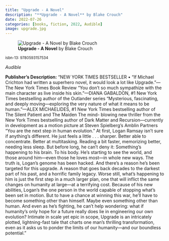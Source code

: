 ```yaml
---
title: "Upgrade - A Novel"
description: "**Upgrade - A Novel** by Blake Crouch"
date: 2022-07-26
categories: [books, fiction, 2022, Audible]
image: upgrade.jpg
---
```

![**Upgrade - A Novel** by Blake Crouch](upgrade.jpg){fig-align="left"}

<sup>isbn-13: 9780593157534</sup>

*Audible*

**Publisher's Description:**
"NEW YORK TIMES BESTSELLER • “If Michael Crichton had written a superhero
novel, it would look a lot like Upgrade.”—The New York Times Book Review
“You don’t so much sympathize with the main character as live inside his
skin.”—DIANA GABALDON, #1 New York Times bestselling author of the
Outlander series “Mysterious, fascinating, and deeply moving—exploring the
very nature of what it means to be human.”—ALEX MICHAELIDES, #1 New York
Times bestselling author of The Silent Patient and The Maiden The mind-
blowing new thriller from the New York Times bestselling author of Dark
Matter and Recursion—currently in development as a motion picture at Steven
Spielberg's Amblin Partners “You are the next step in human evolution.” At
first, Logan Ramsay isn’t sure if anything’s different. He just feels a
little . . . sharper. Better able to concentrate. Better at multitasking.
Reading a bit faster, memorizing better, needing less sleep. But before
long, he can’t deny it: Something’s happening to his brain. To his body.
He’s starting to see the world, and those around him—even those he loves
most—in whole new ways. The truth is, Logan’s genome has been hacked. And
there’s a reason he’s been targeted for this upgrade. A reason that goes
back decades to the darkest part of his past, and a horrific family legacy.
Worse still, what’s happening to him is just the first step in a much
larger plan, one that will inflict the same changes on humanity at large—at
a terrifying cost. Because of his new abilities, Logan’s the one person in
the world capable of stopping what’s been set in motion. But to have a
chance at winning this war, he’ll have to become something other than
himself. Maybe even something other than human. And even as he’s fighting,
he can’t help wondering: what if humanity’s only hope for a future really
does lie in engineering our own evolution? Intimate in scale yet epic in
scope, Upgrade is an intricately plotted, lightning-fast tale that charts
one man’s thrilling transformation, even as it asks us to ponder the limits
of our humanity—and our boundless potential."
